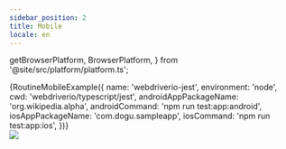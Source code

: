 ```yaml
---
sidebar_position: 2
title: Mobile
locale: en
---
```


  getBrowserPlatform,
  BrowserPlatform,
} from '@site/src/platform/platform.ts';

<IntegrateWithGitRepository />

<AppUpload
  app_name="Wikipedia-android.apk"
  app_url="https://github.com/dogu-team/third-party-binaries/releases/download/wikipedia-apps/wikipedia-android.apk"
/>
<AppUploadiOS />

<CreateARoutine />

<div>
  {RoutineMobileExample({
    name: 'webdriverio-jest',
    environment: 'node',
    cwd: 'webdriverio/typescript/jest',
    androidAppPackageName: 'org.wikipedia.alpha',
    androidCommand: 'npm run test:app:android',
    iosAppPackageName: 'com.dogu.sampleapp',
    iosCommand: 'npm run test:app:ios',
  })}
</div>

<RunARoutine />
<img src={routine_livestreaming_webdriverio_jest} style={{ width: 800 }} />
